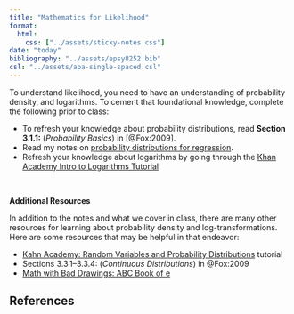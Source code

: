 ```yaml
---
title: "Mathematics for Likelihood"
format:
  html:
    css: ["../assets/sticky-notes.css"]
date: "today"
bibliography: "../assets/epsy8252.bib"
csl: "../assets/apa-single-spaced.csl"
---
```


To understand likelihood, you need to have an understanding of probability density, and logarithms. To cement that foundational knowledge, complete the following prior to class:

- To refresh your knowledge about probability distributions, read **Section 3.1.1:** (*Probability Basics*) in [@Fox:2009]. 
- Read my notes on [probability distributions for regression](readings/04-probability-distributions.html).
- Refresh your knowledge about logarithms by going through the [Khan Academy Intro to Logarithms Tutorial](https://www.khanacademy.org/math/algebra2/exponential-and-logarithmic-functions/introduction-to-logarithms/v/logarithms)

<br />


**Additional Resources**

In addition to the notes and what we cover in class, there are many other resources for learning about probability density and log-transformations. Here are some resources that may be helpful in that endeavor:

- [Kahn Academy: Random Variables and Probability Distributions](https://www.khanacademy.org/math/probability/random-variables-topic) tutorial
- Sections 3.3.1--3.3.4: (*Continuous Distributions*) in @Fox:2009
- [Math with Bad Drawings: ABC Book of e](https://mathwithbaddrawings.com/2018/02/05/the-abc-book-of-e/)


## References




